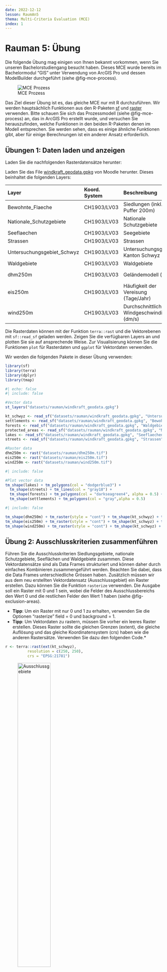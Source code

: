 ```yaml
---
date: 2022-12-12
lesson: RaumAn5
thema: Multi-Criteria Evaluation (MCE)
index: 1
---
```


# Rauman 5: Übung

Die folgende Übung mag einigen von Ihnen bekannt vorkommen, wenn Sie unseren Bachelorstudiengang besucht haben. Dieses MCE wurde bereits im Bachelormodul "GIS" unter Verwendung von ArcGIS Pro und dessen ModelBuilder durchgeführt (siehe @fig-mce-process).

![MCE Prozess](images/mce_process.png){#fig-mce-process}

Das Ziel dieser Übung ist es, das gleiche MCE nur mit R durchzuführen. Wir werden hauptsächlich Funktionen aus den R-Paketen [sf](https://cran.r-project.org/web/packages/sf/sf.pdf) und [raster](https://cran.r-project.org/web/packages/raster/raster.pdf) verwenden. Bitte schauen Sie sich das Prozessmodell (siehe @fig-mce-process) an, das in ArcGIS Pro erstellt wurde, und versuchen Sie herauszufinden, welche Funktionen in den beiden R-Paketen denen im Modell entsprechen. Sie werden sehen, dass es einige ähnliche Funktionen gibt, aber für einige Berechnungen ist ein anderer Ansatz erforderlich.

## Übungen 1: Daten laden und anzeigen

Laden Sie die nachfolgenden Rasterdatensätze herunter:

Laden Sie das File [windkraft_geodata.gpkg](https://moodle.zhaw.ch/mod/resource/view.php?id=663498) von Moodle herunter. Dieses beinhaltet die folgenden Layers:

| Layer | Koord. System | Beschreibung | Typ | Ausschlussgebiet |
|:---|:---|:---|:---|:---|
| Bewohnte_Flaeche| CH1903/LV03 | Siedlungen (inkl. Puffer 200m) | Polygon | (Ja)/Distanz |
| Nationale_Schutzgebiete | CH1903/LV03 | Nationale Schutzgebiete| Polygon | (Ja)/Distanz |
| Seeflaechen | CH1903/LV03 | Seegebiete | Polygon | Ja |
| Strassen | CH1903/LV03 | Strassen | Linie | Nein/Distanz |
| Untersuchungsgebiet_Schwyz | CH1903/LV03 | Untersuchungsgebiet, Kanton Schwyz | Polygon | Nein |
| Waldgebiete | CH1903/LV03 | Waldgebiete | Polygon | (Ja)/Distanz |
| dhm250m | CH1903/LV03 | Geländemodell (m) | Raster (250m) | Nein |
| eis250m | CH1903/LV03 | Häufigkeit der Vereisung (Tage/Jahr) | Raster (250m) | Nein |
| wind250m | CH1903/LV03 | Durchschnittliche Windgeschwindigkeit (dm/s) | Raster (250m) | Nein |

Die Rasterdaten können mit der Funktion `terra::rast` und die Vektorebenen mit `sf::read_sf` geladen werden. Zeigen Sie die verfügbaren Layers an und plotten Sie sie auf ansprechende Weise. Zur Visualisierung können Sie die Funktionen `plot` für Rasterdaten und `ggplot` für Vektordaten verwenden.

<!-- Einige Datensätze überschreiten die Grenzen des Untersuchungsgebiets. Verwenden Sie die Funktion `crop` für Rasterdatensätze und `st_intersection` für sf/Vektor-Daten, um die relevanten Bereiche zu extrahieren. -->

Wir werden die folgenden Pakete in dieser Übung verwenden:

```r
library(sf)
library(terra)
library(dplyr)
library(tmap)
```

```r
#| echo: false
#| include: false

#Vector data
st_layers("datasets/rauman/windkraft_geodata.gpkg")

kt_schwyz <- read_sf("datasets/rauman/windkraft_geodata.gpkg", "Untersuchungsgebiet_Schwyz")
settlements <- read_sf("datasets/rauman/windkraft_geodata.gpkg", "Bewohnte_Flaeche")
forests <- read_sf("datasets/rauman/windkraft_geodata.gpkg", "Waldgebiete")
protected_areas <- read_sf("datasets/rauman/windkraft_geodata.gpkg", "Nationale_Schutzgebiete")
lakes <- read_sf("datasets/rauman/windkraft_geodata.gpkg", "Seeflaechen")
streets <- read_sf("datasets/rauman/windkraft_geodata.gpkg", "Strassen") |> st_intersection(kt_schwyz) #intersect with study area

#Raster data
dhm250m <- rast("datasets/rauman/dhm250m.tif")
eis250m <- rast("datasets/rauman/eis250m.tif")
wind250m <- rast("datasets/rauman/wind250m.tif")
```

```r
#| include: false

#Plot vector data
tm_shape(lakes) + tm_polygons(col = "dodgerblue3") +
  tm_shape(streets) + tm_lines(col = "gray18") +
  tm_shape(forests) + tm_polygons(col = "darkseagreen4", alpha = 0.5) +
  tm_shape(settlements) + tm_polygons(col = "gray",alpha = 0.5)
```

```r
#| include: false

tm_shape(dhm250m) + tm_raster(style = "cont") + tm_shape(kt_schwyz) + tm_borders()
tm_shape(eis250m) + tm_raster(style = "cont") + tm_shape(kt_schwyz) + tm_borders()
tm_shape(wind250m) + tm_raster(style = "cont") + tm_shape(kt_schwyz) + tm_borders()
```

## Übung 2: Ausschlusskriterien zusammenführen

Führen Sie die Ausschlusskriterien Siedlungsgebiete, nationale Schutzgebiete, Seeflächen und Waldgebiete zusammen. Diese Vektordatensätze sind als Data Frames strukturiert und können daher durch einfaches Kombinieren zusammengeführt werden. Beachten Sie dabei, dass die Data Frames unterschiedliche Grössen haben. Zusätzlich müssen wir aus dem neu erstellten Vektordatensatz (Ausschlussgebiet) ein Raster erstellen. Dazu können Sie die Funktion `rasterize` verwenden. Die Ausgabe soll ein Raster mit 0 und 1 sein, wobei die Felder des Ausschlussbereichs den Wert 0 und die restlichen Felder den Wert 1 haben (siehe @fig-exclusion-areas).
  
* **Tipp**: Um ein Raster mit nur 0 und 1 zu erhalten, verwenden Sie die Optionen "rasterize" field = 0 und background = 1.
* **Tipp**: Um Vektordaten zu rastern, müssen Sie vorher ein leeres Raster erstellen. Dieses Raster sollte die gleichen Grenzen (extent), die gleiche Auflösung und das gleiche Koordinatensystem (crs) haben wie die anderen Rastersätze. Verwenden Sie dazu den folgenden Code.*
  
```r
r <- terra::rast(ext(kt_schwyz), 
          resolution = c(250, 250), 
          crs = "EPSG:21781")
```
  
![Ausschlussgebiete](images/exclusion_areas.png){#fig-exclusion-areas width=50%}

```r
#| echo: false
#| include: false

#Merge exclusion area
exclusion_areas <- dplyr::bind_rows(settlements, forests, protected_areas, lakes)

#create raster
r <- terra::rast(ext(kt_schwyz), 
          resolution = c(250, 250), 
          crs = "EPSG:21781")

raster_exclusion_areas <- rasterize(vect(exclusion_areas), r,
                       field = 0, background = 1) |> crop(kt_schwyz)
plot(raster_exclusion_areas, main="Exclusion area", axes=FALSE, legend=FALSE, col=terrain.colors(2))
```

## Übung 3: Neigung berechnen

Als nächstes berechnen Sie die Neigung in Grad auf der Grundlage des Geländemodells (dhm250m). Das terra-Paket bietet Ihnen eine sehr hilfreiche Funktion namens `terrain`. 

* **Tipp**: Wenn Sie die Terrain-Funktion verwenden, benutzen Sie die folgenden Optionen: v="slope", unit="degrees", neighbors=8.*

![](images/slope.png){width=50%}

```r
#| echo: false
#| include: false

slope250m <- terra::terrain(dhm250m, v="slope",unit="degrees", neighbors=8)
plot(slope250m, main="Slope", axes=FALSE)
```

## Übung 4: Entfernungen zu Kriterien berechnen

Bei der Bewertung geeigneter Standorte für Windkraftanlagen ist die Entfernung zu Strassen, Waldgebieten, nationalen Schutzgebieten und bewohnten Gebieten relevant. Je nach Kriterium hat eine geringe oder grosse Entfernung einen positiven Einfluss auf die Bewertung der potenziellen Standorte. Führen Sie zu diesem Zweck eine Abstandsanalyse mit den ausgewählten Kriterien-Rasterlayern durch. Verwenden Sie für diese Berechnung die Rasterfunktion `distance`. 

* **Tipp**: Um die Funktion `distance` durchführen zu können, müssen Sie die Kriterien ebenfalls "rastern". Sie können den gleichen Befehl wie in Übung 2 verwenden, aber nur mit der Option field = 1.
* **Tipp**: Verwenden Sie erneut die Funktion "Zuschneiden", um nur relevante Daten aus dem Untersuchungsgebiet zu erhalten.

![](images/d_to_settlements.png){width=50%}

```r
#| echo: false
#| include: false

#create raster layers from vector 
raster_settlements <- terra::rasterize(vect(settlements), r, field = 1)
raster_protected_areas <- terra::rasterize(vect(protected_areas), r, field = 1) 
raster_forests <- terra::rasterize(vect(forests), r, field = 1) 
raster_streets <- terra::rasterize(vect(streets$geom), r, field = 1)

#calculate euclidean distances
settlements_ed <- distance(raster_settlements) |> raster::raster() |> raster::mask(kt_schwyz) |> terra::rast()
protected_areas_ed <- distance(raster_protected_areas) |> raster::raster() |> raster::mask(kt_schwyz) |> terra::rast()
forests_ed <- distance(raster_forests) |> raster::raster() |> raster::mask(kt_schwyz) |> terra::rast()
streets_ed <- distance(raster_streets) |> raster::raster() |> raster::mask(kt_schwyz) |> terra::rast()
```

## Übung 5: Kriterien standardisieren und bewerten (grading)

Die Datenebenen Neigung, Windgeschwindigkeit, Vereisungshäufigkeit und die in Übung 4 berechneten Entfernungsebenen haben unterschiedliche Einheiten (dm/s, Grad, d/yr und m). Diese Einheiten können nicht direkt miteinander verrechnet werden. Daher müssen die verschiedenen Ebenen durch eine lineare Abstufung operationalisiert werden. Die lineare Abstufung wird mit der Funktion `reclassify` durchgeführt. Verwenden Sie die Standards für die Neuklassifizierung aus @fig-mce-reclassify-1 und @fig-mce-reclassify-2).

* **Tipp**: Beachten Sie die Minimal- und Maximalwerte der einzelnen Rasterebenen.
* **Tipp**: Hier ist ein Beispielcode zur Neuklassifizierung der Entfernungen zu Siedlungen.

```r
settlements_max <- minmax(settlements_ed)[2]

reclass_settlements <- c(0,80,0,
                        80,160,0.1,
                        160,240,0.2,
                        240,320,0.3,
                        320,400,0.4,
                        400,480,0.5,
                        480,560,0.6,
                        560,640,0.7,
                        640,720,0.8,
                        720,800,0.9,
                        800,settlements_max,1.0) |> matrix(ncol = 3, byrow = TRUE)
reclass_settlements_ed <- terra::classify(settlements_ed, reclass_settlements)
```

::: {#fig-mce-reclassify layout-ncol=2}
![](images/mce_reclassify_1.png){#fig-mce-reclassify-1}

![](images/mce_reclassify_2.png){#fig-mce-reclassify-2}

MCE Reclassify
:::

![](images/d_to_settlements_reclassified.png){width=50%}

```r
#| echo: false
#| include: false

#### reclassify wind
wind_max <- minmax(wind250m)[2]
reclass_wind_m <- c(0,35,0,
                      35,40,0.1,
                      40,45,0.2,
                      45,50,0.3,
                      50,55,0.4,
                      55,60,0.5,
                      60,65,0.6,
                      65,70,0.7,
                      70,75,0.8,
                      75,wind_max,0.9) |> matrix(ncol = 3, byrow = TRUE)
reclass_wind <- classify(wind250m, reclass_wind_m)
plot(reclass_wind, main="Average wind speed (reclassified)", axes=FALSE)

#### reclassify ice    
eis_max <- minmax(eis250m)[2]
reclass_ice_m <- c(0,6,1,
                     6,12,0.9,
                     12,18,0.8,
                     18,24,0.7,
                     24,30,0.6,
                     30,36,0.5,
                     36,eis_max,0.4) |> matrix(ncol = 3, byrow = TRUE)
reclass_ice <- classify(eis250m, reclass_ice_m)
plot(reclass_ice, main="Icing frequency (reclassified)", axes=FALSE)

#### reclassify slope
slope_max <- minmax(slope250m)[2]
reclass_slope_m <- c(0,2,1,
                       2,4,0.9,
                       4,6,0.8,
                       6,8,0.7,
                       8,10,0.6,
                       10,12,0.5,
                       12,14,0.4,
                       14,16,0.3,
                       16,18,0.2,
                       18,20,0.1,
                       20,slope_max,0) |> matrix(ncol = 3, byrow = TRUE)
reclass_slope <- classify(slope250m, reclass_slope_m)
plot(reclass_slope, main="Slope (reclassified)", axes=FALSE)

#### reclassify settlements 
settlements_max <- minmax(settlements_ed)[2]
reclass_settlements <- c(0,80,0,
                             80,160,0.1,
                             160,240,0.2,
                             240,320,0.3,
                             320,400,0.4,
                             400,480,0.5,
                             480,560,0.6,
                             560,640,0.7,
                             640,720,0.8,
                             720,800,0.9,
                             800,settlements_max,1.0) |> matrix(ncol = 3, byrow = TRUE)
reclass_settlements_ed <- classify(settlements_ed, reclass_settlements)
plot(reclass_settlements_ed, main="Distance to settlements (reclassified)", axes=FALSE)

#### reclassify protected areas
protected_areas_max <- minmax(protected_areas_ed)[2]
reclass_protected_areas <- c(0,50,0,
                                 50,100,0.1,
                                 100,150,0.2,
                                 150,200,0.3,
                                 200,250,0.4,
                                 250,300,0.5,
                                 300,350,0.6,
                                 350,400,0.7,
                                 400,450,0.8,
                                 450,500,0.9,
                                 500,protected_areas_max,1.0) |> matrix(ncol = 3, byrow = TRUE)
reclass_protected_areas_ed <- classify(protected_areas_ed, reclass_protected_areas)
plot(reclass_protected_areas_ed, main="Distance to protected areas (reclassified)", axes=FALSE)

#### reclassify forest area 
forests_max <- minmax(forests_ed)[2]
reclass_forests <- c(0,10,0,
                         10,20,0.1,
                         20,30,0.2,
                         30,40,0.3,
                         40,50,0.4,
                         50,60,0.5,
                         60,70,0.6,
                         70,80,0.7,
                         80,90,0.8,
                         90,100,0.9,
                         100,forests_max,1.0) |> matrix(ncol = 3, byrow = TRUE)
reclass_forests_ed <- classify(forests_ed, reclass_forests)
plot(reclass_forests_ed, main="Distance to forest areas (reclassified)", axes=FALSE)

#### reclassify streets   
streets_max <- minmax(streets_ed)[2]
reclass_streets <- c(0,250,1.0,
                     250,500,0.9,
                     500,750,0.8,
                     750,1000,0.7,
                     1000,1250,0.6,
                     1250,1500,0.5,
                     1500,1750,0.4,
                     1750,2000,0.3,
                     2000,2250,0.2,
                     2250,2500,0.1,
                     2500,streets_max,0) |> matrix(ncol = 3, byrow = TRUE)
reclass_streets_ed <- classify(streets_ed, reclass_streets)
plot(reclass_streets_ed, main="Distance to streets (reclassified)", axes=FALSE)
```

## Übung 6: Gewichtung der Kriterien mit AHP

Führen Sie einen AHP durch, um die Kriterien zu gewichten, die dem MCE zugrunde liegen. Vergleichen Sie zunächst die Kriterien paarweise und berechnen Sie dann die Gewichte - wie Sie es in der letzten Woche gelernt haben. Am Ende sollten Sie eine Liste mit 7 Gewichten erhalten, wie unten dargestellt.

* **Tipp**: Sehen Sie sich die Übungen 2 und 3 aus der letzten Woche an. Verwenden Sie den vorbereiteten R-Code, um Ihre ahp-Matrix zu erstellen.

| Wind | Streets | Ice | Settlements | Forest | Slope | Protected areas |
|:---|:---|:---|:---|:---|:---|:---|
| 0.33862692 | 0.09816760 | 0.06166626 | 0.24969460 | 0.03515759 | 0.18043000 | 0.03625702 |
  
```r
ahp_matrix <- c(
  1, 0, 0, 0, 0, 0, 0, #Wind
  0, 1, 0, 0, 0, 0, 0, #Distance to streets
  0, 0, 1, 0, 0, 0, 0, #Ice
  0, 0, 0, 1, 0, 0, 0, #Distance to settlements
  0, 0, 0, 0, 1, 0, 0, #Distance to forests
  0, 0, 0, 0, 0, 1, 0, #Slope
  0, 0, 0, 0, 0, 0, 1  #Distance to protected areas
) |> matrix(ncol = 7, byrow = TRUE)
```

```r
#| echo: false
#| include: false

#create AHP
ahp_matrix <- c(
  1,   6,   7,   3,   7, 4,   5, #Wind
  1/6, 1,   2,   1/5, 3, 1/5, 3, #Distance to streets
  1/7, 1/2, 1,   1/6, 2, 1/5, 2, #Ice
  1/3, 5,   6,   1,   5, 3,   4, #Distance to settlements
  1/7, 1/3, 1/2, 1/5, 1, 1/4, 1, #Distance to forests
  1/4, 5,   3,   1/3, 4, 1,   4, #Slope
  1/5, 1/3, 1/2, 1/4, 1, 1/4, 1  #Distance to protected areas
) |> matrix(ncol = 7, byrow = TRUE)
colnames(ahp_matrix) <- c("Wind", "Streets", "Ice", "Settlements", "Forest", "Slope", "Protected areas")
rownames(ahp_matrix) <- c("Wind", "Streets", "Ice", "Settlements", "Forest", "Slope", "Protected areas")

#Normalization of matrix & weighting of criteria
weights <- rowSums(ahp_matrix) #add row sum
```

## Übung 7: Gewichtetes Overlay

Die linear gewichteten Kriterien (Übung 5) sollen nun unter Berücksichtigung der mit dem AHP ermittelten Gewichtung (Übung 6) miteinander kombiniert werden. Diese gewichtete Überlagerung kann mit Hilfe von Rasterberechnungen durchgeführt werden, indem einfach jedes Kriterium mit seinem Gewicht multipliziert und addiert wird (siehe @fig-weighted-overlay).

* **Tipp**: Da die Rastersätze leicht unterschiedliche Ursprünge haben, erhöhen Sie die Toleranz, indem Sie rasterOptions(tolerance = 0.5) verwenden.
* **Tipp**: Achten Sie bei der Multiplikation auch auf die Reihenfolge der Gewichte in Ihrer Liste.

![Gewichteter Overlay](images/weighted_overlay.png){#fig-weighted-overlay width=50%}

```r
#| echo: false
#| include: false

# rasterOptions(tolerance = 0.5) #raster sets have different origins, increase tolerance

wind_f <- (reclass_wind * weights[1])
streets_f <- (reclass_streets_ed * weights[2])
eis_f <- (reclass_ice * weights[3]) 
settlements_f <- (reclass_settlements_ed * weights[4])
forests_f <- (reclass_forests_ed * weights[5])
slope_f <- (reclass_slope * weights[6])
protected_areas_f <- (reclass_protected_areas_ed * weights[7])

weighted_overlay <- terra::merge(streets_f,eis_f,settlements_f,forests_f,
                                  slope_f,protected_areas_f,wind_f)

# Transforming all the layer from SpatRaster class to RasterLayer class, so
# we can perform the raster multiplication operation

streets_R <- streets_f |> raster::raster()
eis_R <- eis_f |> raster::raster()
settlements_R <- settlements_f |> raster::raster()
forests_R <- forests_f |> raster::raster()
slope_R <- slope_f |> raster::raster()
protected_areas_R <- protected_areas_f |> raster::raster()
wind_R <- wind_f |> raster::raster()

weighted_overlay <- streets_R*eis_R*settlements_R*forests_R*slope_R*protected_areas_R*wind_R

plot(weighted_overlay, main="Weighted overlay with all criteria", axes=FALSE, legend=F)
```

## Übung 8: Potenzielle Gebiete mit Ausschlusskriterien überschneiden

Durch einfache Multiplikation des Ausschluss-Layers (Ergebnis aus Übung 2) mit dem gewichteten Overlay-Layer (Ergebnis aus Übung 7) schliessen wir alle Flächen mit dem Wert 0 (Ausschlussflächen) aus und behalten alle anderen Flächen mit dem Wert 1 (z.B. 0x3=0, 1x3=3). Erstellen Sie als Abschluss der Studie eine endgültige Darstellung der Potenzialflächen für Windkraftanlagen im Kanton Schwyz (wie @fig-potential-sites). Diskutieren Sie die Ergebnisse und bestimmen Sie drei mögliche Standorte, an denen eine konkrete Planung von Windkraftanlagen möglich wäre.

![Potenzielle Standorte](images/potential_sites.png){#fig-potential-sites}

```r
#| echo: false
#| include: false

# Transforming  the layer depicting the exclusion areas from SpatRaster class to RasterLayer class, so we can perform the final raster multiplication operation
raster_exclusion_areas <- raster_exclusion_areas |> raster::raster()
final_model <- weighted_overlay * raster_exclusion_areas
plot(final_model, main="Potential sites for wind power plants in Kt. Schwyz", axes=FALSE, legend=F)
```
